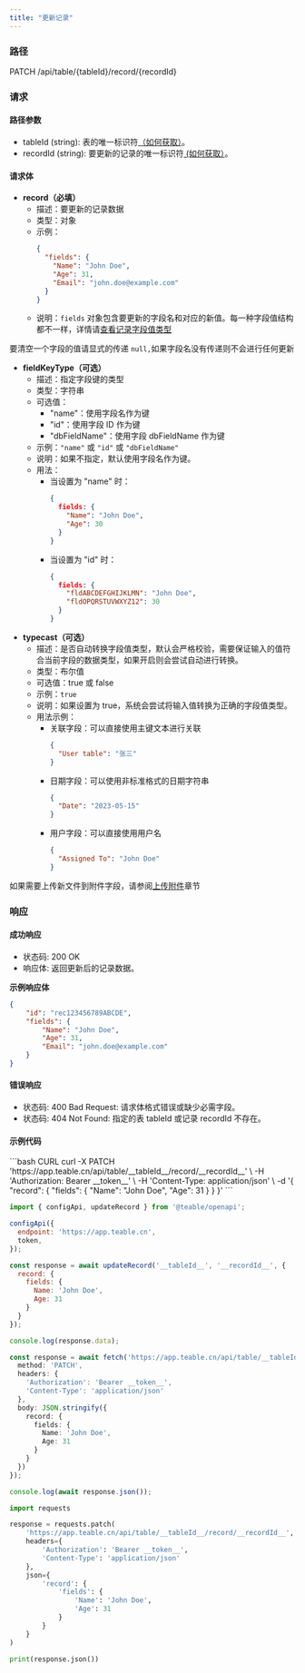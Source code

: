 ```yaml
---
title: "更新记录"
---
```


### 路径

PATCH /api/table/\{tableId}/record/\{recordId}

### 请求

#### 路径参数

* tableId (string): 表的唯一标识符[（如何获取）](/zh/api-doc/get-id#tableid)。
* recordId (string): 要更新的记录的唯一标识符[ (如何获取）](/zh/api-doc/get-id#recordid)。

#### 请求体

* **record（必填）**
  * 描述：要更新的记录数据
  * 类型：对象
  * 示例：
    ```json
    {
      "fields": {
        "Name": "John Doe",
        "Age": 31,
        "Email": "john.doe@example.com"
      }
    }
    ```
  * 说明：`fields` 对象包含要更新的字段名和对应的新值。每一种字段值结构都不一样，详情请[查看记录字段值类型](/zh/api-doc/record/interface)

要清空一个字段的值请显式的传递 `null,`如果字段名没有传递则不会进行任何更新

* **fieldKeyType（可选）**
  * 描述：指定字段键的类型
  * 类型：字符串
  * 可选值：
    * "name"：使用字段名作为键
    * "id"：使用字段 ID 作为键
    * "dbFieldName"：使用字段 dbFieldName 作为键
  * 示例：`"name"` 或 `"id"` 或 `"dbFieldName"`
  * 说明：如果不指定，默认使用字段名作为键。
  * 用法：
    * 当设置为 "name" 时：
      ```json
      {
        fields: {
          "Name": "John Doe",
          "Age": 30
        }
      }
      ```
    * 当设置为 "id" 时：
      ```json
      {
        fields: {
          "fldABCDEFGHIJKLMN": "John Doe",
          "fldOPQRSTUVWXYZ12": 30
        }
      }
      ```
* **typecast（可选）**
  * 描述：是否自动转换字段值类型，默认会严格校验，需要保证输入的值符合当前字段的数据类型，如果开启则会尝试自动进行转换。
  * 类型：布尔值
  * 可选值：true 或 false
  * 示例：`true`
  * 说明：如果设置为 true，系统会尝试将输入值转换为正确的字段值类型。
  * 用法示例：
    * 关联字段：可以直接使用主键文本进行关联
      ```json
      {
        "User table": "张三"
      }
      ```
    * 日期字段：可以使用非标准格式的日期字符串
      ```json
      {
        "Date": "2023-05-15"
      }
      ```
    * 用户字段：可以直接使用用户名
      ```json
      {
        "Assigned To": "John Doe"
      }
      ```

如果需要上传新文件到附件字段，请参阅[上传附件](/zh/api-doc/record/upload-attachment)章节

### 响应

#### 成功响应

* 状态码: 200 OK
* 响应体: 返回更新后的记录数据。

**示例响应体**
```json
{
    "id": "rec123456789ABCDE",
    "fields": {
        "Name": "John Doe",
        "Age": 31,
        "Email": "john.doe@example.com"
    }
}
```

#### 错误响应

* 状态码: 400 Bad Request: 请求体格式错误或缺少必需字段。
* 状态码: 404 Not Found: 指定的表 tableId 或记录 recordId 不存在。

#### 示例代码

<CodeGroup>
  ```bash CURL
  curl -X PATCH 'https://app.teable.cn/api/table/__tableId__/record/__recordId__' \
    -H 'Authorization: Bearer __token__' \
    -H 'Content-Type: application/json' \
    -d '{
      "record": {
        "fields": {
          "Name": "John Doe",
          "Age": 31
        }
      }
    }'
  ```

  ```js JS SDK
  import { configApi, updateRecord } from '@teable/openapi';

  configApi({
    endpoint: 'https://app.teable.cn',
    token,
  });

  const response = await updateRecord('__tableId__', '__recordId__', {
    record: {
      fields: {
        Name: 'John Doe',
        Age: 31
      }
    }
  });

  console.log(response.data);
  ```

  ```ts TypeScript
  const response = await fetch('https://app.teable.cn/api/table/__tableId__/record/__recordId__', {
    method: 'PATCH',
    headers: {
      'Authorization': 'Bearer __token__',
      'Content-Type': 'application/json'
    },
    body: JSON.stringify({
      record: {
        fields: {
          Name: 'John Doe',
          Age: 31
        }
      }
    })
  });

  console.log(await response.json());
  ```

  ```python Python
  import requests

  response = requests.patch(
      'https://app.teable.cn/api/table/__tableId__/record/__recordId__',
      headers={
          'Authorization': 'Bearer __token__',
          'Content-Type': 'application/json'
      },
      json={
          'record': {
              'fields': {
                  'Name': 'John Doe',
                  'Age': 31
              }
          }
      }
  )

  print(response.json())
  ```
</CodeGroup>


